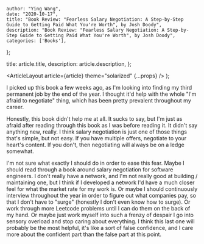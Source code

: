 
    author: "Ying Wang",
    date: "2020-10-17",
    title: "Book Review: "Fearless Salary Negotiation: A Step-by-Step Guide to Getting Paid What You're Worth", by Josh Doody",
    description: "Book Review: "Fearless Salary Negotiation: A Step-by-Step Guide to Getting Paid What You're Worth", by Josh Doody",
    categories: ['Books'],
};

  title: article.title,
  description: article.description,
};

  <ArticleLayout article={article} theme="solarized" {...props} />
);

I picked up this book a few weeks ago, as I'm looking into finding my third
permanent job by the end of the year. I thought it'd help with the whole "I'm
afraid to negotiate" thing, which has been pretty prevalent throughout my
career.

Honestly, this book didn't help me at all. It sucks to say, but I'm just as
afraid after reading through this book as I was before reading it. It didn't say
anything new, really. I think salary negotiation is just one of those things
that's simple, but not easy. If you have multiple offers, negotiate to your
heart's content. If you don't, then negotiating will always be on a ledge
somewhat.

I'm not sure what exactly I should do in order to ease this fear. Maybe I should
read through a book around salary negotiation for software engineers. I don't
really have a network, and I'm not really good at building / maintaining one,
but I think if I developed a network I'd have a much closer feel for what the
market rate for my work is. Or maybe I should continuously interview throughout
the year in order to figure out what companies pay, so that I don't have to
"surge" (honestly I don't even know how to surge). Or work through more Leetcode
problems until I can do them on the back of my hand. Or maybe just work myself
into such a frenzy of despair I go into sensory overload and stop caring about
everything. I think this last one will probably be the most helpful, it's like a
sort of false confidence, and I care more about the confident part than the
false part at this point.
